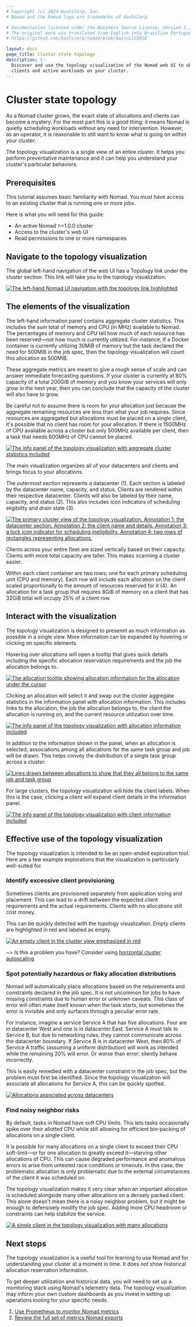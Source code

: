 ```yaml
---
# Copyright (c) 2024 HashiCorp, Inc.
# Nomad and the Nomad logo are trademarks of HashiCorp.

# Documentation licensed under the Business Source License, Version 1.1.
# The original work was translated from English into Brazilian Portuguese.
# https://github.com/hashicorp/nomad/blob/main/LICENSE

layout: docs
page_title: Cluster state topology
description: |-
  Discover and use the topology visualization of the Nomad web UI to observe
  clients and active workloads on your cluster.
---
```


# Cluster state topology

As a Nomad cluster grows, the exact state of allocations and clients can become a mystery. For the most part this is a good thing: it means Nomad is quietly scheduling workloads without any need for intervention. However, as an operator, it is reasonable to still want to know what is going on within your cluster.

The topology visualization is a single view of an entire cluster. It helps you perform preventative maintenance and it can help you understand your cluster's particular behaviors.

## Prerequisites

This tutorial assumes basic familiarity with Nomad. You must have access to an existing cluster that is running one or more jobs.

Here is what you will need for this guide:

- An active Nomad >=1.0.0 cluster
- Access to the cluster's web UI
- Read permissions to one or more namespaces

## Navigate to the topology visualization

The global left-hand navigation of the web UI has a Topology link under the cluster section. This link will take you to the topology visualization.

[![The left-hand Nomad UI navigation with the topology link highlighted][topo-viz-link]][topo-viz-link]

## The elements of the visualization

The left-hand information panel contains aggregate cluster statistics. This includes the sum total of memory and CPU (in MHz) available to Nomad. The percentages of memory and CPU tell how much of each resource has been reserved—not how much is currently utilized. For instance, if a Docker container is currently utilizing 30MiB of memory but the task declared the need for 500MiB in the job spec, then the topology visualization will count this allocation as 500MiB.

These aggregate metrics are meant to give a rough sense of scale and can answer immediate forecasting questions. If your cluster is currently at 80% capacity of a total 200GiB of memory and you know your services will only grow in the next year, then you can conclude that the capacity of the cluster will also have to grow.

Be careful not to assume there is room for your allocation just because the aggregate remaining resources are less than what your job requires. Since resources are aggregated but allocations must be placed on a single client, it's possible that no client has room for your allocation. If there is 1500MHz of CPU available across a cluster but only 500MHz available per client, then a task that needs 600MHz of CPU cannot be placed.

[![The info panel of the topology visualization with aggregate cluster statistics included][cluster-panel]][cluster-panel]

The main visualization organizes all of your datacenters and clients and brings focus to your allocations.

The outermost section represents a datacenter (1). Each section is labeled by the datacenter name, capacity, and status. Clients are rendered within their respective datacenter. Clients will also be labeled by their name, capacity, and status (2). This also includes icon indicators of scheduling eligibility and drain state (3).

[![The primary cluster view of the topology visualization. Annotation 1: the datacenter section. Annotation 2: the client name and details. Annotation 3: a lock icon indicator for scheduling ineligibility. Annotation 4: two rows of rectangles representing allocations.][cluster-view]][cluster-view]

Clients across your entire fleet are sized vertically based on their capacity. Clients with more total capacity are taller. This makes scanning a cluster easier.

Within each client container are two rows; one for each primary scheduling unit (CPU and memory). Each row will include each allocation on the client scaled proportionally to the amount of resources reserved for it (4). An allocation for a task group that requires 8GiB of memory on a client that has 32GiB total will occupy 25% of a client row.

## Interact with the visualization

The topology visualization is designed to presennt as much information as possible in a single view. More information can be expanded by hovering or clicking on specific elements.

Hovering over allocations will open a tooltip that gives quick details including the specific allocation reservation requirements and the job the allocation belongs to.

[![The allocation tooltip showing allocation information for the allocation under the cursor][allocation-tooltip]][allocation-tooltip]

Clicking an allocation will select it and swap out the cluster aggregate statistics in the information panel with allocation information. This includes links to the allocation, the job the allocation belongs to, the client the allocation is running on, and the current resource utilization over time.

[![The info panel of the topology visualization with allocation information included][alloc-info-panel]][alloc-info-panel]

In addition to the information shown in the panel, when an allocation is selected, associations among all allocations for the same task group and job will be drawn. This helps convey the distribution of a single task group across a cluster.

[![Lines drawn between allocations to show that they all belong to the same job and task group][alloc-associations]][alloc-associations]

For large clusters, the topology visualization will hide the client labels. When this is the case, clicking a client will expand client details in the information panel.

[![The info panel of the topology visualization with client information included][client-panel]][client-panel]

## Effective use of the topology visualization

The topology visualization is intended to be an open-ended exploration tool. Here are a few example explorations that the visualization is particularly well-suited for.

### Identify excessive client provisioning

Sometimes clients are provisioned separately from application sizing and placement. This can lead to a drift between the expected client requirements and the actual requirements. Clients with no allocations still cost money.

This can be quickly detected with the topology visualization. Empty clients are highlighted in red and labeled as empty.

[![An empty client in the cluster view emphasized in red][empty-clients]][empty-clients]

~> Is this a problem you have? Consider using [horizontal cluster autoscaling](https://github.com/hashicorp/nomad-autoscaler).

### Spot potentially hazardous or flaky allocation distributions

Nomad will automatically place allocations based on the requirements and constraints declared in the job spec. It is not uncommon for jobs to have missing constraints due to human error or unknown caveats. This class of error will often make itself known when the task starts, but sometimes the error is invisible and only surfaces through a peculiar error rate.

For instance, imagine a service Service A that has five allocations. Four are in datacenter West and one is in datacenter East. Service A must talk to Service B, but due to networking rules, they cannot communicate across the datacenter boundary. If Service B is in datacenter West, then 80% of Service A traffic (assuming a uniform distribution) will work as intended while the remaining 20% will error. Or worse than error: silently behave incorrectly.

This is easily remedied with a datacenter constraint in the job spec, but the problem must first be identified. Since the topology visualization will associate all allocations for Service A, this can be quickly spotted.

[![Allocations associated across datacenters][alloc-associations-across-dcs]][alloc-associations-across-dcs]

### Find noisy neighbor risks

By default, tasks in Nomad have soft CPU limits. This lets tasks occasionally spike over their allotted CPU while still allowing for efficient bin-packing of allocations on a single client.

It is possible for many allocations on a single client to exceed their CPU soft-limit—or for one allocation to greatly exceed it—starving other allocations of CPU. This can cause degraded performance and anomalous errors to arise from untested race conditions or timeouts. In this case, the problematic allocation is only problematic due to the external circumstances of the client it was scheduled on.

The topology visualization makes it very clear when an important allocation is scheduled alongside many other allocations on a densely packed client. This alone doesn't mean there is a noisy neighbor problem, but it might be enough to defensively modify the job spec. Adding more CPU headroom or constraints can help stabilize the service.

[![A single client in the topology visualization with many allocations][client-with-many-allocs]][client-with-many-allocs]

## Next steps

The topology visualization is a useful tool for learning to use Nomad and for understanding your cluster at a moment in time. It does _not_ show historical allocation reservation information.

To get deeper utilization and historical data, you will need to set up a monitoring stack using Nomad's telemetry data. The topology visualization may inform your own custom dashboards as you invest in setting up operations tooling for your specific needs.

1. [Use Prometheus to monitor Nomad metrics](/nomad/tutorials/manage-clusters/prometheus-metrics)
2. [Review the full set of metrics Nomad exports](/nomad/docs/reference/metrics)

[topo-viz-link]: /img/monitor/topo-viz/topo-viz-link.png
[cluster-panel]: /img/monitor/topo-viz/cluster-panel.png
[cluster-view]: /img/monitor/topo-viz/cluster-view.png
[allocation-tooltip]: /img/monitor/topo-viz/allocation-tooltip.png
[alloc-info-panel]: /img/monitor/topo-viz/allocation-panel.png
[alloc-associations]: /img/monitor/topo-viz/allocation-associations.png
[client-panel]: /img/monitor/topo-viz/client-panel.png
[empty-clients]: /img/monitor/topo-viz/empty-clients.png
[alloc-associations-across-dcs]: /img/monitor/topo-viz/alloc-associations-across-dcs.png
[client-with-many-allocs]: /img/monitor/topo-viz/client-with-many-allocs.png
